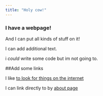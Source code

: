 ```yaml
---
title: "Holy cow!"
---
```


### I have a webpage!

And I can put all kinds of stuff on it!

I can add additional text. 

i *could* write some code but im not going to. 

##Add some links

I like [to look for things on the internet](https://www.google.com)

I can link directly to by [about page](about.html)